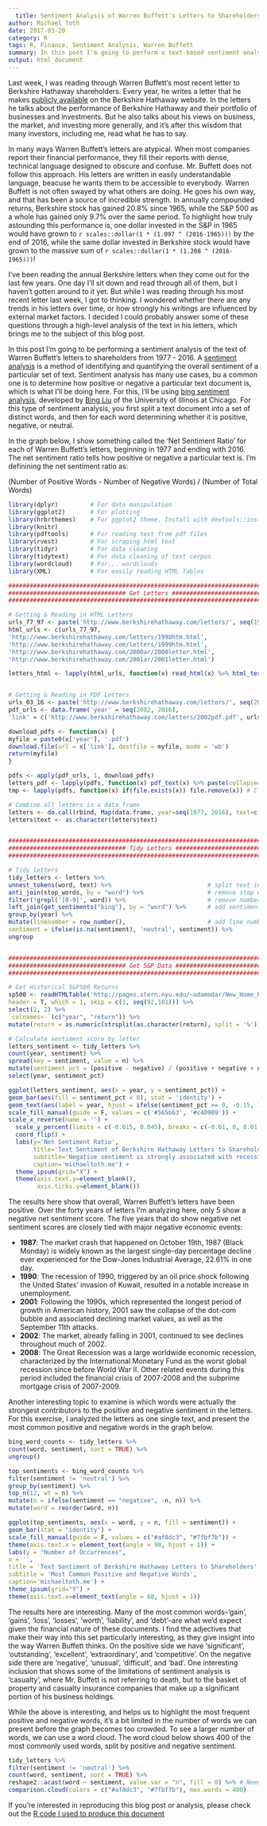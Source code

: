 ```yaml
---
  title: Sentiment Analysis of Warren Buffett's Letters to Shareholders
author: Michael Toth
date: 2017-03-20
category: R
tags: R, Finance, Sentiment Analysis, Warren Buffett
summary: In this post I'm going to perform a text-based sentiment analysis of Warren Buffett's Berkshire Hathaway letters to shareholders from 1977 through 2016
output: html_document
---
```


Last week, I was reading through Warren Buffett's most recent letter to Berkshire Hathaway shareholders. Every year, he writes a letter that he makes [publicly available](http://www.berkshirehathaway.com/letters/letters.html) on the Berkshire Hathaway website. In the letters he talks about the performance of Berkshire Hathaway and their portfolio of businesses and investments. But he also talks about his views on business, the market, and investing more generally, and it's after this wisdom that many investors, including me, read what he has to say. 

In many ways Warren Buffett's letters are atypical. When most companies report their financial performance, they fill their reports with dense, technical language designed to obscure and confuse. Mr. Buffett does not follow this approach. His letters are written in easily understandable language, beacuse he wants them to be accessible to everybody. Warren Buffett is not often swayed by what others are doing. He goes his own way, and that has been a source of incredible strength. In annually compounded returns, Berkshire stock has gained 20.8% since 1965, while the S&P 500 as a whole has gained only 9.7% over the same period. To highlight how truly astounding this performance is, one dollar invested in the S&P in 1965 would have grown to `r scales::dollar(1 * (1.097 ^ (2016-1965)))` by the end of 2016, while the same dollar invested in Berkshire stock would have grown to the massive sum of `r scales::dollar(1 * (1.208 ^ (2016-1965)))`!
  
  I've been reading the annual Berkshire letters when they come out for the last few years. One day I'll sit down and read through all of them, but I haven't gotten around to it yet. But while I was reading through his most recent letter last week, I got to thinking. I wondered whether there are any trends in his letters over time, or how strongly his writings are influenced by external market factors. I decided I could probably answer some of these questions through a high-level analysis of the text in his letters, which brings me to the subject of this blog post. 

In this post I'm going to be performing a sentiment analysis of the text of Warren Buffett's letters to shareholders from 1977 - 2016. A [sentiment analysis](https://en.wikipedia.org/wiki/Sentiment_analysis) is a method of identifying and quantifying the overall sentiment of a particular set of text. Sentiment analysis has many use cases, bu a common one is to determine how positive or negative a particular text document is, which is what I'll be doing here. For this, I'll be using [bing sentiment analysis](https://www.cs.uic.edu/~liub/FBS/sentiment-analysis.html), developed by [Bing Liu](https://www.cs.uic.edu/~liub/) of the University of Illinois at Chicago. For this type of sentiment analysis, you first split a text document into a set of distinct words, and then for each word determining whether it is positive, negative, or neutral.  

In the graph below, I show something called the 'Net Sentiment Ratio' for each of Warren Buffett's letters, beginning in 1977 and ending with 2016. The net sentiment ratio tells how positive or negative a particular text is. I'm definining the net sentiment ratio as: 

(Number of Positive Words - Number of Negative Words) / (Number of Total Words)


```r
library(dplyr)         # For data manipulation
library(ggplot2)       # For plotting
library(hrbrthemes)    # For ggplot2 theme. Install with devtools::install_github("hrbrmstr/hrbrthemes")
library(knitr)
library(pdftools)      # For reading text from pdf files
library(rvest)         # For scraping html text
library(tidyr)         # For data cleaning
library(tidytext)      # For data cleaning of text corpus
library(wordcloud)     # For... wordclouds
library(XML)           # For easily reading HTML Tables
```

```r
################################################################################
################################# Get Letters ##################################
################################################################################

# Getting & Reading in HTML Letters
urls_77_97 <- paste('http://www.berkshirehathaway.com/letters/', seq(1977, 1997), '.html', sep='')
html_urls <- c(urls_77_97,
'http://www.berkshirehathaway.com/letters/1998htm.html',
'http://www.berkshirehathaway.com/letters/1999htm.html',
'http://www.berkshirehathaway.com/2000ar/2000letter.html',
'http://www.berkshirehathaway.com/2001ar/2001letter.html')

letters_html <- lapply(html_urls, function(x) read_html(x) %>% html_text())


# Getting & Reading in PDF Letters
urls_03_16 <- paste('http://www.berkshirehathaway.com/letters/', seq(2003, 2016), 'ltr.pdf', sep = '')
pdf_urls <- data.frame('year' = seq(2002, 2016),
'link' = c('http://www.berkshirehathaway.com/letters/2002pdf.pdf', urls_03_16))

download_pdfs <- function(x) {
myfile = paste0(x['year'], '.pdf')
download.file(url = x['link'], destfile = myfile, mode = 'wb')
return(myfile)
}

pdfs <- apply(pdf_urls, 1, download_pdfs)
letters_pdf <- lapply(pdfs, function(x) pdf_text(x) %>% paste(collapse=" "))
tmp <- lapply(pdfs, function(x) if(file.exists(x)) file.remove(x)) # Clean up directory

# Combine all letters in a data frame
letters <- do.call(rbind, Map(data.frame, year=seq(1977, 2016), text=c(letters_html, letters_pdf)))
letters$text <- as.character(letters$text)


################################################################################
################################# Tidy Letters #################################
################################################################################

# Tidy letters
tidy_letters <- letters %>% 
unnest_tokens(word, text) %>%                           # split text into words
anti_join(stop_words, by = "word") %>%                  # remove stop words
filter(!grepl('[0-9]', word)) %>%                       # remove numbers
left_join(get_sentiments("bing"), by = "word") %>%      # add sentiment scores to words
group_by(year) %>% 
mutate(linenumber = row_number(),                       # add line numbers
sentiment = ifelse(is.na(sentiment), 'neutral', sentiment)) %>%
ungroup


################################################################################
################################# Get S&P Data ################################# --
################################################################################

# Get Historical S&P500 Returns
sp500 <- readHTMLTable('http://pages.stern.nyu.edu/~adamodar/New_Home_Page/datafile/histretSP.html',
header = T, which = 1, skip = c(1, seq(92,101))) %>%
select(1, 2) %>%
`colnames<-`(c("year", "return")) %>%
mutate(return = as.numeric(strsplit(as.character(return), split = '%')) / 100)
```


```r
# Calculate sentiment score by letter
letters_sentiment <- tidy_letters %>%  
count(year, sentiment) %>%
spread(key = sentiment, value = n) %>%
mutate(sentiment_pct = (positive - negative) / (positive + negative + neutral)) %>%
select(year, sentiment_pct)

ggplot(letters_sentiment, aes(x = year, y = sentiment_pct)) + 
geom_bar(aes(fill = sentiment_pct < 0), stat = 'identity') + 
geom_text(aes(label = year, hjust = ifelse(sentiment_pct >= 0, -0.15, 1.15)), vjust = 0.5) +
scale_fill_manual(guide = F, values = c('#565b63', '#c40909')) +
scale_x_reverse(name = '') +
  scale_y_percent(limits = c(-0.015, 0.045), breaks = c(-0.01, 0, 0.01, 0.02, 0.03, 0.04)) +
  coord_flip() +
  labs(y='Net Sentiment Ratio',
       title='Text Sentiment of Berkshire Hathaway Letters to Shareholders',
       subtitle='Negative sentiment is strongly associated with recession years',
       caption='michaeltoth.me') + 
  theme_ipsum(grid="X") +
  theme(axis.text.y=element_blank(),
        axis.ticks.y=element_blank())
```

The results here show that overall, Warren Buffett's letters have been positive. Over the forty years of letters I'm analyzing here, only 5 show a negative net sentiment score. The five years that do show negative net sentiment scores are closely tied with major negative economic events:
  
  * **1987**: The market crash that happened on October 19th, 1987 (Black Monday) is widely known as the largest single-day percentage decline ever experienced for the Dow-Jones Industrial Average, 22.61% in one day.
* **1990**: The recession of 1990, triggered by an oil price shock following the United States' invasion of Kuwait, resulted in a notable increase in unemployment.
* **2001**: Following the 1990s, which represented the longest period of growth in American history, 2001 saw the collapse of the dot-com bubble and associated declining market values, as well as the September 11th attacks.
* **2002**: The market, already falling in 2001, continued to see declines throughout much of 2002.
* **2008**: The Great Recession was a large worldwide economic recession, characterized by the International Monetary Fund as the worst global recession since before World War II. Other related events during this period included the financial crisis of 2007-2008 and the subprime mortgage crisis of 2007-2009.


Another interesting topic to examine is which words were actually the strongest contributors to the positive and negative sentiment in the letters. For this exercise, I analyzed the letters as one single text, and present the most common positive and negative words in the graph below.

```r
bing_word_counts <- tidy_letters %>%
count(word, sentiment, sort = TRUE) %>%
ungroup()

top_sentiments <- bing_word_counts %>%
filter(sentiment != 'neutral') %>%
group_by(sentiment) %>%
top_n(12, wt = n) %>%
mutate(n = ifelse(sentiment == "negative", -n, n)) %>%
mutate(word = reorder(word, n))

ggplot(top_sentiments, aes(x = word, y = n, fill = sentiment)) +
geom_bar(stat = "identity") +
scale_fill_manual(guide = F, values = c("#af8dc3", "#7fbf7b")) +
theme(axis.text.x = element_text(angle = 90, hjust = 1)) +
labs(y = "Number of Occurrences",
x = '',
title = 'Text Sentiment of Berkshire Hathaway Letters to Shareholders',
subtitle = 'Most Common Positive and Negative Words',
caption='michaeltoth.me') +
theme_ipsum(grid="Y") +
theme(axis.text.x=element_text(angle = 60, hjust = 1))
```

The results here are interesting. Many of the most common words--'gain', 'gains', 'loss', 'losses', 'worth', 'liability', and 'debt'--are what we'd expect given the financial nature of these documents. I find the adjectives that make their way into this set particularly interesting, as they give insight into the way Warren Buffett thinks. On the positive side we have 'significant', 'outstanding', 'excellent', 'extraordinary', and 'competitive'. On the negative side there are 'negative', 'unusual', 'difficult', and 'bad'. One interesting inclusion that shows some of the limitations of sentiment analysis is 'casualty', where Mr. Buffett is not referring to death, but to the basket of property and casualty insurance companies that make up a significant portion of his business holdings. 

While the above is interesting, and helps us to highlight the most frequent positive and negative words, it's a bit limited in the number of words we can present before the graph becomes too crowded. To see a larger number of words, we can use a word cloud. The word cloud below shows 400 of the most commonly used words, split by positive and negative sentiment. 

```r
tidy_letters %>%
filter(sentiment != 'neutral') %>%
count(word, sentiment, sort = TRUE) %>%
reshape2::acast(word ~ sentiment, value.var = "n", fill = 0) %>% # Needed because acast returns a matrix, which comparison.cloud uses
comparison.cloud(colors = c("#af8dc3", "#7fbf7b"), max.words = 400)
```

If you're interested in reproducing this blog post or analysis, please check out the [R code I used to produce this document](https://github.com/michaeltoth/michaeltoth/blob/master/content/_R/berkshire_hathaway_sentiment.Rmd)
